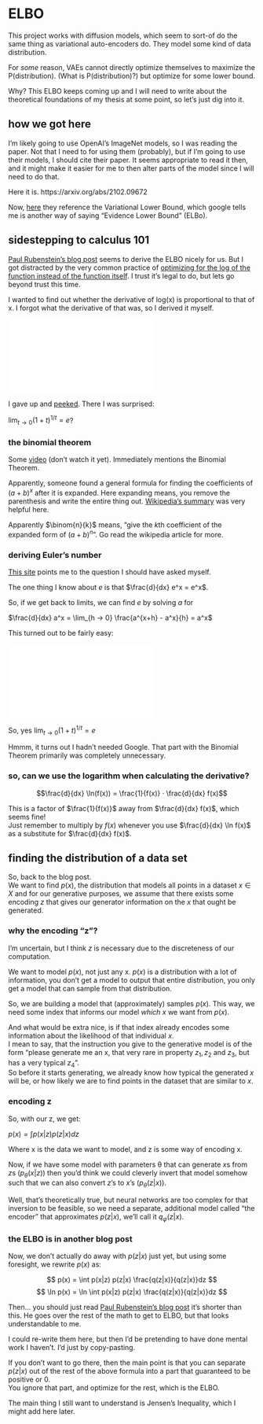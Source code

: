 # ELBO

This project works with diffusion models, which seem to sort-of do the same thing as variational auto-encoders do.
They model some kind of data distribution.

For _some_ reason, VAEs cannot directly optimize themselves to maximize the P(distribution). (What is P(distribution)?) but optimize for some lower bound.

Why? This ELBO keeps coming up and I will need to write about the theoretical foundations of my thesis at some point, so let's just dig into it.

## how we got here

I'm likely going to use OpenAI's ImageNet models, so I was reading the paper. Not that I need to for using them (probably), but if I'm going to use their models, I should cite their paper. It seems appropriate to read it then, and it might make it easier for me to then alter parts of the model since I will need to do that.

Here it is. https://arxiv.org/abs/2102.09672

Now, [here](https://memex.social/a/mPj6CR2ymansKC3HGXsy) they reference the Variational Lower Bound, which google tells me is another way of saying "Evidence Lower Bound" (ELBo).

## sidestepping to calculus 101

[Paul Rubenstein's blog post](http://paulrubenstein.co.uk/deriving-the-variational-lower-bound/) seems to derive the ELBO nicely for us.
But I got distracted by the very common practice of [optimizing for the log of the function instead of the function itself](https://memex.social/a/OkLP7uieI6yi0ZUJGekI).
I trust it's legal to do, but lets go beyond trust this time.

I wanted to find out whether the derivative of log(x) is proportional to that of x.
I forgot what the derivative of that was, so I derived it myself.

![](../res/derivative-of-the-log.pdf)

I gave up and [peeked](https://www.cuemath.com/calculus/derivative-of-ln-x/).
There I was surprised:

$\lim_{t → 0}(1 + t)^{1/t} = e$?

### the binomial theorem

Some [video](https://youtu.be/3Wb0jPhuRco) (don't watch it yet). Immediately mentions the Binomial Theorem.

Apparently, someone found a general formula for finding the coefficients of $(a + b)^x$ after it is expanded. Here expanding means, you remove the parenthesis and write the entire thing out. [Wikipedia's summary](https://en.wikipedia.org/wiki/Binomial_coefficient) was very helpful here.

Apparently $\binom{n}{k}$ means, "give the $k$th coefficient of the expanded form of $(a + b)^n$ ". Go read the wikipedia article for more.

### deriving Euler's number

[This site](https://artofproblemsolving.com/wiki/index.php/Euler%27s_number) points me to the question I should have asked myself.

The one thing I know about $e$ is that $\frac{d}{dx} e^x = e^x$.

So, if we get back to limits, we can find $e$ by solving $a$ for

$\frac{d}{dx} a^x = \lim_{h → 0} \frac{a^{x+h} - a^x}{h} = a^x$

This turned out to be fairly easy:

![](../res/eulers-number.pdf)

So, yes $\lim_{t → 0}(1 + t)^{1/t} = e$

Hmmm, it turns out I hadn't needed Google. That part with the Binomial Theorem primarily was completely unnecessary.

### so, can we use the logarithm when calculating the derivative?


$$\frac{d}{dx} \ln(f(x)) = \frac{1}{f(x)} · \frac{d}{dx} f(x)$$

This is a factor of $\frac{1}{f(x)}$ away from $\frac{d}{dx} f(x)$, which seems fine!  
Just remember to multiply by $f(x)$ whenever you use $\frac{d}{dx} \ln f(x)$ as a substitute for $\frac{d}{dx} f(x)$.

## finding the distribution of a data set

So, back to the blog post.  
We want to find $p(x)$, the distribution that models all points in a dataset $x \in X$ and for our generative purposes, we assume that there exists some encoding $z$ that gives our generator information on the $x$ that ought be generated.

### why the encoding "z"?

I'm uncertain, but I think $z$ is necessary due to the discreteness of our computation.

We want to model $p(x)$, not just any x. $p(x)$ is a distribution with a lot of information, you don't get a model to output that entire distribution, you only get a model that can sample from that distribution.

So, we are building a model that (approximately) samples $p(x)$. This way, we need some index that informs our model _which_ $x$ we want from $p(x)$.

And what would be extra nice, is if that index already encodes some information about the likelihood of that individual $x$.  
I mean to say, that the instruction you give to the generative model is of the form "please generate me an x, that very rare in property $z_1, z_2$ and $z_3$, but has a very typical $z_4$".  
So before it starts generating, we already know how typical the generated $x$ will be, or how likely we are to find points in the dataset that are similar to $x$.

### encoding z

So, with our z, we get:

$p(x) = \int p(x|z) p(z|x) dz$

Where x is the data we want to model, and z is some way of encoding x.

Now, if we have some model with parameters θ that can generate $x$s from $z$s ($p_θ(x|z)$) then you'd think we could cleverly invert that model somehow such that we can also convert $z$'s to $x$'s ($p_θ(z|x)$).

Well, that's theoretically true, but neural networks are too complex for that inversion to be feasible, so we need a separate, additional model called "the encoder" that approximates $p(z|x)$, we'll call it $q_φ(z|x)$.

### the ELBO is in another blog post

Now, we don't actually do away with $p(z|x)$ just yet, but using some foresight, we rewrite $p(x)$ as:

$$
p(x) = \int p(x|z) p(z|x) \frac{q(z|x)}{q(z|x)}dz  
$$
$$
\ln p(x) = \ln \int p(x|z) p(z|x) \frac{q(z|x)}{q(z|x)}dz
$$

Then... you should just read [Paul Rubenstein's blog post](http://paulrubenstein.co.uk/deriving-the-variational-lower-bound/) it's shorter than this.
He goes over the rest of the math to get to ELBO, but that looks understandable to me.

I could re-write them here, but then I'd be pretending to have done mental work I haven't. I'd just by copy-pasting.

If you don't want to go there, then the main point is that you can separate $p(z|x)$ out of the rest of the above formula into a part that guaranteed to be positive or 0.  
You ignore that part, and optimize for the rest, which is the ELBO.

The main thing I still want to understand is Jensen's Inequality, which I might add here later.

